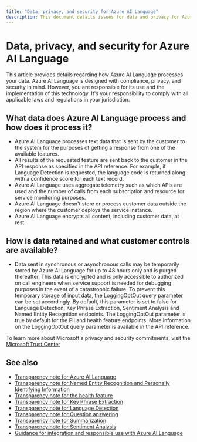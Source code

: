 ```yaml
---
title: "Data, privacy, and security for Azure AI Language"
description: This document details issues for data and privacy for Azure AI Language.
---
```


# Data, privacy, and security for Azure AI Language


<NonEnglishTranslation />

This article provides details regarding how Azure AI Language processes your data. Azure AI Language is designed with compliance, privacy, and security in mind. However, you are responsible for its use and the implementation of this technology. It's your responsibility to comply with all applicable laws and regulations in your jurisdiction.
 

## What data does Azure AI Language process and how does it process it?

* Azure AI Language processes text data that is sent by the customer to the system for the purposes of getting a response from one of the available features.
* All results of the requested feature are sent back to the customer in the API response as specified in the API reference. For example, if Language Detection is requested, the language code is returned along with a confidence score for each text record.
* Azure AI Language uses aggregate telemetry such as which APIs are used and the number of calls from each subscription and resource for service monitoring purposes.
* Azure AI Language doesn't store or process customer data outside the region where the customer deploys the service instance.
* Azure AI Language encrypts all content, including customer data, at rest.


## How is data retained and what customer controls are available?

* Data sent in synchronous or asynchronous calls may be temporarily stored by Azure AI Language for up to 48 hours only and is purged thereafter. This data is encrypted and is only accessible to authorized on call engineers when service support is needed for debugging purposes in the event of a catastrophic failure. To prevent this temporary storage of input data, the LoggingOptOut query parameter can be set accordingly. By default, this parameter is set to false for Language Detection, Key Phrase Extraction, Sentiment Analysis and Named Entity Recognition endpoints. The LoggingOptOut parameter is true by default for the PII and health feature endpoints. More information on the LoggingOptOut query parameter is available in the API reference.

To learn more about Microsoft's privacy and security commitments, visit the [Microsoft Trust Center](https://www.microsoft.com/trust-center)


## See also

* [Transparency note for Azure AI Language](transparency-note)
* [Transparency note for Named Entity Recognition and Personally Identifying Information](transparency-note-named-entity-recognition)
* [Transparency note for the health feature](transparency-note-health)
* [Transparency note for Key Phrase Extraction](transparency-note-key-phrase-extraction)
* [Transparency note for Language Detection](transparency-note-language-detection)
* [Transparency note for Question answering](transparency-note-question-answering)
* [Transparency note for Summarization](transparency-note-extractive-summarization)
* [Transparency note for Sentiment Analysis](transparency-note-sentiment-analysis)
* [Guidance for integration and responsible use with Azure AI Language](guidance-integration-responsible-use)
